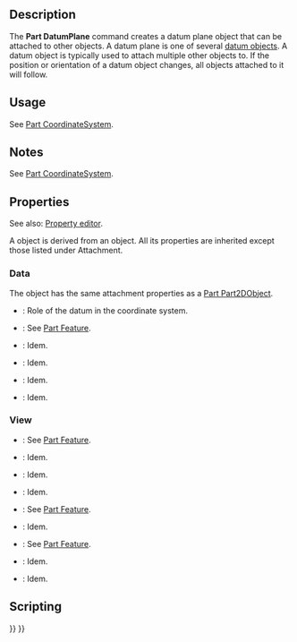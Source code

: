 <languages/>

{{Docnav
|[[Part_CoordinateSystem|Part CoordinateSystem]]
|[[Part_DatumLine|Part_DatumLine]]
|[[Std_Base|Std Base]]
|IconL=Part_CoordinateSystem.svg
|IconR=Part_DatumLine.svg
|IconC=Freecad.svg
}}

{{GuiCommand
|Name=Part DatumPlane
|Workbenches=All
|Version=1.1
|SeeAlso=[[Part_CoordinateSystem|Part CoordinateSystem]], [[Part_DatumLine|Part DatumLine]], [[Part_DatumPoint|Part DatumPoint]]
}}

== Description ==

The '''Part DatumPlane''' command creates a datum plane object that can be attached to other objects. A datum plane is one of several [[Std_Base#Part_Datums|datum objects]]. A datum object is typically used to attach multiple other objects to. If the position or orientation of a datum object changes, all objects attached to it will follow.

== Usage ==

See [[Part_CoordinateSystem#Usage|Part CoordinateSystem]].

== Notes ==

See [[Part_CoordinateSystem#Notes|Part CoordinateSystem]].

== Properties ==

See also: [[Property_editor|Property editor]].

A {{Incode|Part::DatumPlane}} object is derived from an {{Incode|App::Plane}} object. All its properties are inherited except those listed under Attachment.

=== Data ===

{{Properties_Title|Attachment}}

The object has the same attachment properties as a [[Part_Part2DObject#Data|Part Part2DObject]].

{{Properties_Title|Base}}

* {{PropertyData|Role|String}}: Role of the datum in the coordinate system.
* {{PropertyData|Placement|Placement}}: See [[Part_Feature#Data|Part Feature]].
* {{PropertyData|Label|String}}: Idem.
* {{PropertyData|Label2|String|hidden}}: Idem.
* {{PropertyData|Expression Engine|ExpressionEngine|hidden}}: Idem.
* {{PropertyData|Visibility|Bool|hidden}}: Idem.

=== View ===

{{Properties_Title|Display Options}}

* {{PropertyView|Bounding Box|Bool}}: See [[Part_Feature#View|Part Feature]].
* {{PropertyView|Display Mode|Enumeration}}: Idem.
* {{PropertyView|Show In Tree|Bool}}: Idem.
* {{PropertyView|Visibility|Bool}}: Idem.

{{Properties_Title|Object Style}}

* {{PropertyView|Shape Appearance|MaterialList}}: See [[Part_Feature#View|Part Feature]].
* {{PropertyView|Transparency|Percent}}: Idem.

{{Properties_Title|Selection}}

* {{PropertyView|On Top When Selected|Enumeration}}: See [[Part_Feature#View|Part Feature]].
* {{PropertyView|Selectable|Bool}}: Idem.
* {{PropertyView|Selection Style|Enumeration}}: Idem.

== Scripting ==

{{Code|code=
import FreeCAD as App

doc = App.newDocument()
obj = doc.addObject("Part::DatumPlane", "DatumPlane")
doc.recompute()
}}


{{Docnav
|[[Part_CoordinateSystem|Part CoordinateSystem]]
|[[Part_DatumLine|Part_DatumLine]]
|[[Std_Base|Std Base]]
|IconL=Part_CoordinateSystem.svg
|IconR=Part_DatumLine.svg
|IconC=Freecad.svg
}}

{{Std_Base_navi{{#translation:}}}}
{{Userdocnavi{{#translation:}}}}